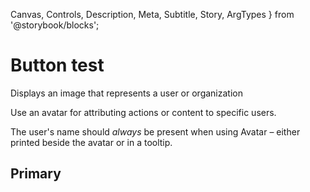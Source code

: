
  Canvas,
  Controls,
  Description,
  Meta,
  Subtitle,
  Story,
  ArgTypes
} from '@storybook/blocks';


# Button test

<Meta of={ButtonStories} isTemplate />

<Subtitle>Displays an image that represents a user or organization</Subtitle>

Use an avatar for attributing actions or content to specific users.

The user's name should _always_ be present when using Avatar – either printed beside the avatar or in a tooltip.

## Primary

<Canvas>
  <Story of={ButtonStories.Primary} />
</Canvas>

<ArgTypes of={ButtonStories} />

<!-- ## Clear -->

<!-- <Canvas> -->
<!--   <Story of={ButtonStories.Clear} /> -->
<!-- </Canvas> -->

<!-- ## ClearInverted -->

<!-- <Canvas> -->
<!--   <Story of={ButtonStories.ClearInverted} /> -->
<!-- </Canvas> -->

<!-- ## Outline -->

<!-- <Canvas> -->
<!--   <Story of={ButtonStories.Outline} /> -->
<!-- </Canvas> -->

<!-- ## OutlineSizeL -->

<!-- <Canvas> -->
<!--   <Story of={ButtonStories.OutlineSizeL} /> -->
<!-- </Canvas> -->

<!-- ## OutlineSizeXL -->

<!-- <Canvas> -->
<!--   <Story of={ButtonStories.OutlineSizeXL} /> -->
<!-- </Canvas> -->

<!-- ## BackgroundTheme -->

<!-- <Canvas> -->
<!--   <Story of={ButtonStories.BackgroundTheme} /> -->
<!-- </Canvas> -->

<!-- ## BackgroundTheme -->

<!-- <Canvas> -->
<!--   <Story of={ButtonStories.BackgroundTheme} /> -->
<!-- </Canvas> -->

<!-- ## BackgroundInverted -->

<!-- <Canvas> -->
<!--   <Story of={ButtonStories.BackgroundInverted} /> -->
<!-- </Canvas> -->

<!-- ## Square -->

<!-- <Canvas> -->
<!--   <Story of={ButtonStories.Primary} /> -->
<!-- </Canvas> -->

<!-- ## SquareSizeL -->

<!-- <Canvas> -->
<!--   <Story of={ButtonStories.SquareSizeL} /> -->
<!-- </Canvas> -->

<!-- ## SquareSizeXL -->

<!-- <Canvas> -->
<!--   <Story of={ButtonStories.SquareSizeXL} /> -->
<!-- </Canvas> -->

<!-- ### Playground -->

<!-- Interact with the component and see how it responds to the different input properties. -->

<!-- <Canvas> -->
<!--   <Story of={ButtonStories.Controls} /> -->
<!-- </Canvas> -->

<!-- <Controls of={ButtonStories.Controls} /> -->
